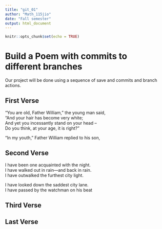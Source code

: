 ---
title: "git_01"
author: "Math_115jio"
date: "Fall semester"
output: html_document
---

```{r setup, include=FALSE}
knitr::opts_chunk$set(echo = TRUE)
```
# Build a Poem with commits to different branches
Our project will be done using a sequence of save and commits and branch actions.
<!-- Do not modify or change any text in "!--" bracketed areas such as this --- these are instructions to
you, if you change any of this the git program will notice it and compromise your git merging strategy !-->

## First Verse 
<!--Put the first five lines of a poem by Lewis Carrol in this section!-->
“You are old, Father William,” the young man said,    
“And your hair has become very white;    
And yet you incessantly stand on your head –    
Do you think, at your age, it is right?”    

“In my youth,” Father William replied to his son,    

## Second Verse
<!--Put the first five lines of a poem by Robert Frost here!-->
I have been one acquainted with the night.    
I have walked out in rain—and back in rain.   
I have outwalked the furthest city light.    

I have looked down the saddest city lane.    
I have passed by the watchman on his beat   
  
## Third Verse
<!--Put the first two verses of The Walrus and the Carpenter here!-->

## Last Verse
<!--Put a short poem of your choice 8-20 lines,here!-->
